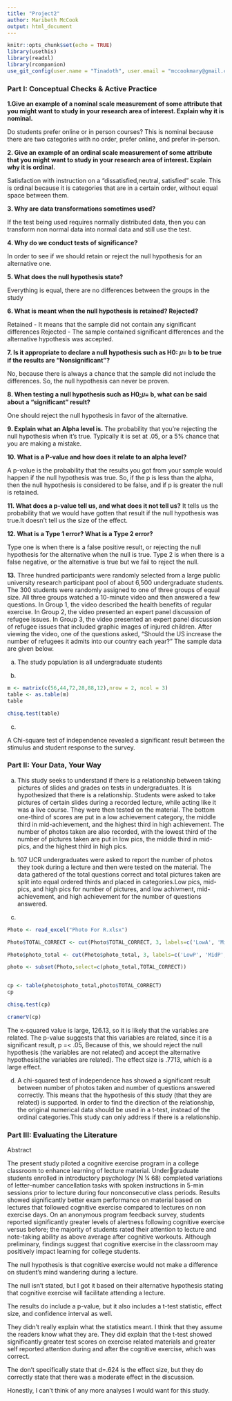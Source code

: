 ```yaml
---
title: "Project2"
author: Maribeth McCook
output: html_document
---
```


```r
knitr::opts_chunk$set(echo = TRUE)
library(usethis)
library(readxl)
library(rcompanion)
use_git_config(user.name = "Tinadoth", user.email = "mccookmary@gmail.com")
```

### Part I: Conceptual Checks & Active Practice

**1.Give an example of a nominal scale measurement of some attribute that you might want to study in your research area of interest. Explain why it is nominal.**

Do students prefer online or in person courses? This is nominal because there are two categories with no order, prefer online, and prefer in-person.  
 
**2. Give an example of an ordinal scale measurement of some attribute that you might want to study in your research area of interest. Explain why it is ordinal.**

Satisfaction with instruction on a "dissatisfied,neutral, satisfied" scale. This is ordinal because it is categories that are in a certain order, without equal space between them.

**3. Why are data transformations sometimes used?**

If the test being used requires normally distributed data, then you can transform non normal data into normal data and still use the test. 

**4. Why do we conduct tests of significance?**

In order to see if we should retain or reject the null hypothesis for an alternative one.

**5. What does the null hypothesis state?**

Everything is equal, there are no differences between the groups in the study

**6. What is meant when the null hypothesis is retained? Rejected?**

Retained - It means that the sample did not contain any significant differences 
Rejected - The sample contained significant differences and the alternative hypothesis was accepted. 

**7. Is it appropriate to declare a null hypothesis such as H0: 𝜇= b to be true if the results are “Nonsignificant”?**

No, because there is always a chance that the sample did not include the differences.
 So, the null hypothesis can never be proven.
 
**8. When testing a null hypothesis such as H0;𝜇= b, what can be said about a “significant” result?**

One should reject the null hypothesis in favor of the alternative.

**9. Explain what an Alpha level is.**
The probability that you’re rejecting the null hypothesis when it’s true. Typically it is set at .05, or a 5% chance that you are making a mistake.

**10. What is a P-value and how does it relate to an alpha level?**

A p-value is the probability that the results you got from your sample would happen if the null hypothesis was true. So, if the p is less than the alpha, then the null hypothesis is considered to be false, and if p is greater the null is retained.

**11. What does a p-value tell us, and what does it not tell us?**
It tells us the probability that we would have gotten that result if the null hypothesis was true.It doesn't tell us the size of the effect. 

**12. What is a Type 1 error? What is a Type 2 error?**

Type one is when there is a false positive result, or rejecting the null hypothesis for the alternative when the null is true. Type 2 is when there is a false negative, or the alternative is true but we fail to reject the null.

**13.** Three hundred participants were randomly selected from a large public university research participant pool of about 6,500 undergraduate students. The 300 students were randomly assigned to one of three groups of equal size. All three groups watched a 10-minute video and then answered a few questions. In Group 1, the video described the health benefits of regular exercise. In Group 2, the video presented an expert panel discussion of refugee issues. In Group 3, the video presented an expert panel discussion of refugee issues that included graphic images of injured children. After viewing the video, one of the questions asked, "Should the US increase the number of refugees it admits into our country each year?" The sample data are given below. 

a) The study population is all undergraduate students

b)

```r
m <- matrix(c(56,44,72,28,88,12),nrow = 2, ncol = 3)
table <- as.table(m)
table

chisq.test(table)

```

c)

A Chi-square test of independence revealed a significant result between the stimulus and student response to the survey. 

### Part II: Your Data, Your Way 

a) This study seeks to understand if there is a relationship between taking pictures of slides and grades on tests in undergraduates. It is hypothesized that there is a relationship. Students were asked to take pictures of certain slides during a recorded lecture, while acting like it was a live course. They were then tested on the material. The bottom one-third of scores are put in a low achievement category, the middle third in mid-achievement, and the highest third in high achievement. The number of photos taken are also recorded, with the lowest third of the number of pictures taken are put in low pics, the middle third in mid-pics, and the highest third in high pics.    

b) 107 UCR undergraduates were asked to report the number of photos they took during a lecture and then were tested on the material. The data gathered of the total questions correct and total pictures taken are split into equal ordered thirds and placed in categories.Low pics, mid-pics, and high pics for number of pictures, and low achivment, mid-achievement, and high achievement for the number of questions answered.

c)
```r
Photo <- read_excel("Photo For R.xlsx")

Photo$TOTAL_CORRECT <- cut(Photo$TOTAL_CORRECT, 3, labels=c('LowA', 'MidA', 'HighA'))

Photo$photo_total <- cut(Photo$photo_total, 3, labels=c('LowP', 'MidP', 'HighP'))

photo <- subset(Photo,select=c(photo_total,TOTAL_CORRECT))


cp <- table(photo$photo_total,photo$TOTAL_CORRECT)
cp
```
```r
chisq.test(cp)

cramerV(cp)

```
The x-squared value is large, 126.13, so it is likely that the variables are related. The p-value suggests that this variables are related, since it is a significant result, p =< .05, Because of this, we should reject the null hypothesis (the variables are not related) and accept the alternative hypothesis(the variables are related). The effect size is .7713, which is a large effect. 

d) A chi-squared test of independence has showed a significant result between number of photos taken and number of questions answered correctly. This means that the hypothesis of this study (that they are related) is supported. In order to find the direction of the relationship, the original numerical data should be used  in a t-test, instead of the ordinal categories.This study can only address if there is a relationship.  

### Part III: Evaluating the Literature 

Abstract

The present study piloted a cognitive exercise program in a college classroom to enhance learning of lecture material. Undergraduate students enrolled in introductory psychology (N ¼ 68) completed variations of letter–number cancellation tasks with
spoken instructions in 5-min sessions prior to lecture during four nonconsecutive class periods. Results showed significantly
better exam performance on material based on lectures that followed cognitive exercise compared  to lectures on non exercise
days. On an anonymous program feedback survey, students reported significantly greater levels of alertness following cognitive
exercise versus before; the majority of students rated their attention to lecture and note-taking ability as above average after
cognitive workouts. Although preliminary, findings suggest that cognitive exercise in the classroom may positively impact learning
for college students.

The null hypothesis is that cognitive exercise would not make a difference on student's mind wandering during a lecture.

The null isn't stated, but I got it based on their alternative hypothesis stating that cognitive exercise will facilitate attending a lecture.

The results do include a p-value, but it also includes a t-test statistic, effect size, and confidence interval as well. 

They didn't really explain what the statistics meant. I think that they assume the readers know what they are. They did explain that the t-test showed significantly greater test scores on exercise related materials and greater self reported attention during and after the cognitive exercise, which was correct.

The don't specifically state that d=.624 is the effect size, but they do correctly state that there was a moderate effect in the discussion.

Honestly, I can't think of any more analyses I would want for this study.